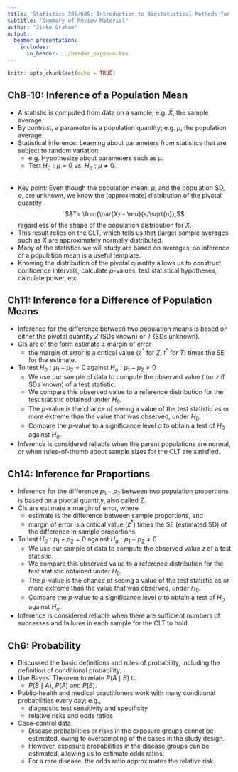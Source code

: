 ```yaml
---
title: 'Statistics 305/605: Introduction to Biostatistical Methods for Health Sciences'
subtitle: 'Summary of Review Material'
author: "Jinko Graham"
output: 
  beamer_presentation:
    includes:
      in_header: ../header_pagenum.tex
---
```


```r
knitr::opts_chunk$set(echo = TRUE)
```

## Ch8-10: Inference of a Population Mean

* A statistic is computed from data on a
sample; e.g. $\bar{X}$, the sample average.
* By contrast, a parameter is a population
quantity; e.g. $\mu$, the population average.
* Statistical inference: Learning about 
parameters from statistics that are subject to random 
variation.
    + e.g. Hypothesize about parameters such as $\mu$.
    + Test $H_0: \mu=0$ vs. $H_a: \mu \not= 0$.
    
##

* Key point: Even though the population mean, $\mu$, 
and the population SD, $\sigma$, are unknown, 
we know the (approximate) distribution of the pivotal
quantity 
$$T= \frac{\bar{X} - \mu}{s/\sqrt{n}},$$
regardless of
the shape of the population distribution for $X$.
* This result relies on the CLT, which tells us 
that (large) sample averages such as $\bar{X}$ are approximately normally distributed.
* Many of the statistics we will study are based on averages,
so inference of a population mean is a useful template.
* Knowing the distribution of the pivotal quantity
allows us to construct confidence intervals,
calculate $p$-values, test statistical hypotheses, 
calculate power, etc.

## Ch11: Inference for a Difference of Population Means

* Inference for the difference 
between two population
means is based on either the pivotal quantity $Z$ (SDs known) or 
$T$ (SDs unknown).
* CIs are of the form estimate $\pm$ margin of error
    + the margin of error is a critical value ($z^*$ for $Z$, $t^*$ for $T$) times the SE for the estimate.
* To test $H_0:\mu_1 - \mu_2 = 0$  against $H_a: \mu_1 - \mu_2 \not= 0$ 
    + We use our sample of data to compute the observed value $t$ (or $z$ if SDs known) of a test statistic. 
    + We compare this observed value to a reference distribution for the test statistic obtained under $H_0$.
    + The $p$-value is the chance of seeing a value of the test statistic as or more extreme 
than the value that was observed, under $H_0$.
    + Compare the $p$-value to a significance level $\alpha$ to obtain a test of $H_0$ against $H_a$.
* Inference is considered reliable when the parent populations are normal, or 
when rules-of-thumb about sample sizes for the CLT are satisfied.

## Ch14: Inference for Proportions
* Inference for the difference $p_1-p_2$ between two population
proportions is based on a pivotal quantity, also called $Z$.
* CIs are estimate $\pm$ margin of error, where
    + estimate is the difference between sample proportions, and
    + margin of error is a critical value ($z^*$) times the 
    SE (estimated SD) of the difference in sample proportions.
* To test $H_0:p_1 - p_2 = 0$  against $H_a:p_1 - p_2 \not= 0$
    + We use our sample of data to compute the observed value $z$ of a test statistic. 
     + We compare this observed value to a reference distribution for the test statistic obtained under $H_0$.
    + The $p$-value is the chance of seeing a value of the test statistic as or more extreme 
than the value that was observed, under $H_0$.
    + Compare the $p$-value to a significance level $\alpha$ to obtain a test of $H_0$ against $H_a$.
* Inference is considered reliable when there are sufficient numbers of successes and failures
in each sample for the CLT to hold.

## Ch6: Probability

* Discussed the basic definitions and rules
of probability, including the definition of conditional probability.
* Use Bayes' Theorem to relate $P(A\mid B)$ to
    + $P(B\mid A)$, $P(A)$ and $P(B)$.
* Public-health and medical 
practitioners work with many conditional probabilities every day; e.g.,
    + diagnostic test sensitivity and specificity
    + relative risks and odds ratios
* Case-control data
    + Disease probabilities or risks in the exposure groups
    cannot be estimated, owing to oversampling of the cases
    in the study design.
    + However, exposure probabilities in the disease groups
    can be estimated, allowing us to estimate odds ratios.
    + For a rare disease, the odds ratio approximates
    the relative risk.
  

